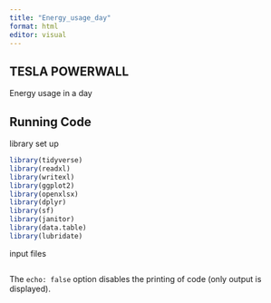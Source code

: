 ```yaml
---
title: "Energy_usage_day"
format: html
editor: visual
---
```


## TESLA POWERWALL

Energy usage in a day

## Running Code

library set up

```r
library(tidyverse)
library(readxl)
library(writexl)
library(ggplot2)
library(openxlsx)
library(dplyr)
library(sf)
library(janitor)
library(data.table)
library(lubridate)
```

input files

```r

```

The `echo: false` option disables the printing of code (only output is displayed).

